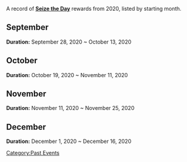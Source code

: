 A record of '''[[Seize the Day]]''' rewards from 2020, listed by starting month.

==September==
{{main|Seize the Day/2020-09-28}}
'''Duration:''' September 28, 2020 ~ October 13, 2020
{{Transclude|Seize the Day/2020-09-28|Rewards}}

==October==
{{main|Seize the Day/2020-10-19}}
'''Duration:''' October 19, 2020 ~ November 11, 2020
{{Transclude|Seize the Day/2020-10-19|Rewards}}

==November==
{{main|Seize the Day/2020-11-11}}
'''Duration:''' November 11, 2020 ~ November 25, 2020
{{Transclude|Seize the Day/2020-11-11|Rewards}}

==December==
{{main|Seize the Day/2020-12-01}}
'''Duration:''' December 1, 2020 ~ December 16, 2020
{{Transclude|Seize the Day/2020-12-01|Rewards}}
[[Category:Past Events]]